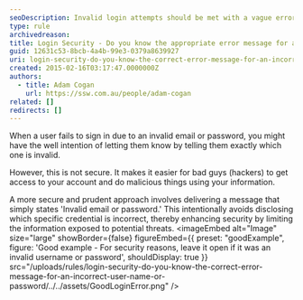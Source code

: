 ```yaml
---
seoDescription: Invalid login attempts should be met with a vague error message to prevent hackers from exploiting incorrect credentials.
type: rule
archivedreason:
title: Login Security - Do you know the appropriate error message for an invalid username or password entry?
guid: 12631c53-8bcb-4a4b-99e3-0379a8639927
uri: login-security-do-you-know-the-correct-error-message-for-an-incorrect-user-name-or-password
created: 2015-02-16T03:17:47.0000000Z
authors:
  - title: Adam Cogan
    url: https://ssw.com.au/people/adam-cogan
related: []
redirects: []
---
```


When a user fails to sign in due to an invalid email or password, you might have the well intention of letting them know by telling them exactly which one is invalid.

However, this is not secure. It makes it easier for bad guys (hackers) to get access to your account and do malicious things using your information.

A more secure and prudent approach involves delivering a message that simply states 'Invalid email or password.' This intentionally avoids disclosing which specific credential is incorrect, thereby enhancing security by limiting the information exposed to potential threats.
<imageEmbed
  alt="Image"
  size="large"
  showBorder={false}
  figureEmbed={{
    preset: "goodExample",
    figure: 'Good example - For security reasons, leave it open if it was an invalid username or password',
    shouldDisplay: true
  }}
  src="/uploads/rules/login-security-do-you-know-the-correct-error-message-for-an-incorrect-user-name-or-password/../../assets/GoodLoginError.png"
/>
